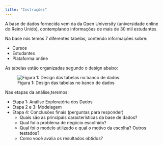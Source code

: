```yaml
---
title: "Instruções"
---
```


A base de dados fornecida vem da da Open University (universidade online do Reino Unido), contemplando informações de mais de 30 mil estudantes.

Na base nós temos 7 diferentes tabelas, contendo informações sobre:

- Cursos
- Estudantes
- Plataforma online
  
As tabelas estão organizadas segundo o design abaixo:

![Figura 1: Design das tabelas no banco de dados](img/model.png)

Nas etapas da análise,teremos:

- Etapa 1: Análise Exploratória dos Dados
- Etapa 2 e 3: Modelagem 
- Etapa 4: Conclusões finais (perguntas para responder)
  - Quais são as principais características da base de dados?
  - Qual foi o problema de negócio escolhido?
  - Qual foi o modelo utilizado e qual o motivo da escolha? Outros testados?
  - Como você avalia os resultados obtidos?
  